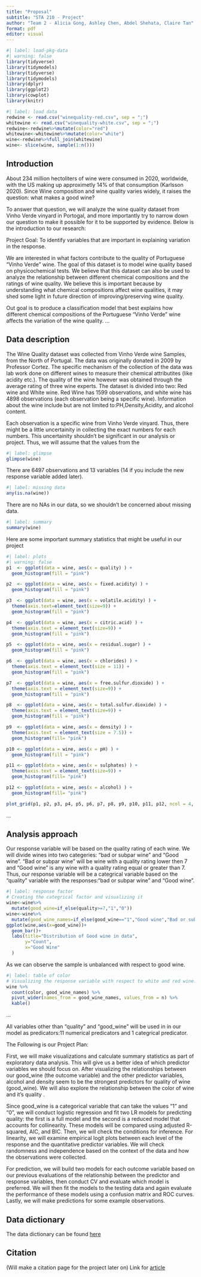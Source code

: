 ```yaml
---
title: "Proposal"
subtitle: "STA 210 - Project"
author: "Team 2 - Alicia Gong, Ashley Chen, Abdel Shehata, Claire Tan"
format: pdf
editor: visual
---
```


```r
#| label: load-pkg-data
#| warning: false
library(tidyverse)
library(tidymodels)
library(tidyverse)
library(tidymodels)
library(dplyr)
library(ggplot2)
library(cowplot)
library(knitr)
```

```r
#| label: load data
redwine <- read.csv("winequality-red.csv", sep = ";")
whitewine <- read.csv("winequality-white.csv", sep = ";")
redwine<-redwine%>%mutate(color="red")
whitewine<-whitewine%>%mutate(color="white")
wine<-redwine%>%full_join(whitewine)
wine<- slice(wine, sample(1:n()))
```

## Introduction

About 234 million hectoliters of wine were consumed in 2020, worldwide, with the US making up approximetly 14% of that consumption (Karlsson 2020). Since Wine composition and wine quality varies widely, it raises the question: what makes a good wine?

\par

To answer that question, we will analyze the wine quality dataset from Vinho Verde vinyard in Portogal, and more importantly try to narrow down our question to make it possible for it to be supported by evidence. Below is the introduction to our research:

\par

Project Goal: To identify variables that are important in explaining variation in the response.

We are interested in what factors contribute to the quality of Portuguese "Vinho Verde" wine. The goal of this dataset is to model wine quality based on physicochemical tests. We believe that this dataset can also be used to analyze the relationship between different chemical compositions and the ratings of wine quality. We believe this is important because by understanding what chemical compositions affect wine qualities, it may shed some light in future direction of improving/preserving wine quality.

Out goal is to produce a classification model that best explains how different chemical compositions of the Portuguese "Vinho Verde" wine affects the variation of the wine quality. ...

## Data description

The Wine Quality dataset was collected from Vinho Verde wine Samples, from the North of Portugal. The data was originally donated in 2009 by Professor Cortez. The specific mechanism of the collection of the data was lab work done on different wines to measure their chemical attributites (like acidity etc.). The quality of the wine however was obtained through the average rating of three wine experts. The dataset is divided into two: Red wine and White wine. Red Wine has 1599 observations, and white wine has 4898 observations (each observation being a specific wine). Information about the wine include but are not limited to:PH,Density,Acidity, and alcohol content.

\par

Each observation is a specific wine from Vinho Verde vinyard. Thus, there might be a little uncertainity in collecting the exact numbers for each numbers. This uncertainity shouldn't be significant in our analysis or project. Thus, we will assume that the values from the

```r
#| label: glimpse
glimpse(wine)
```

There are 6497 observations and 13 variables (14 if you include the new response variable added later).

```r
#| label: missing data
any(is.na(wine))


```

There are no NAs in our data, so we shouldn't be concerned about missing data.

```r
#| label: summary
summary(wine)

```

Here are some important summary statistics that might be useful in our project

```r
#| label: plots
#| warning: false
p1  <- ggplot(data = wine, aes(x = quality) ) + 
  geom_histogram(fill = "pink") 

p2  <- ggplot(data = wine, aes(x = fixed.acidity) ) + 
  geom_histogram(fill = "pink") 

p3  <- ggplot(data = wine, aes(x = volatile.acidity) ) + 
  theme(axis.text=element_text(size=9)) + 
  geom_histogram(fill = "pink") 

p4  <- ggplot(data = wine, aes(x = citric.acid) ) + 
  theme(axis.text = element_text(size=9)) + 
  geom_histogram(fill = "pink") 

p5  <- ggplot(data = wine, aes(x = residual.sugar) ) +
  geom_histogram(fill = "pink")

p6  <- ggplot(data = wine, aes(x = chlorides) ) + 
  theme(axis.text = element_text(size = 11)) + 
  geom_histogram(fill = "pink") 

p7  <- ggplot(data = wine, aes(x = free.sulfur.dioxide) ) + 
  theme(axis.text = element_text(size=9)) + 
  geom_histogram(fill = "pink") 

p8  <- ggplot(data = wine, aes(x = total.sulfur.dioxide) ) + 
  theme(axis.text = element_text(size=9)) + 
  geom_histogram(fill = "pink")

p9  <- ggplot(data = wine, aes(x = density) ) + 
  theme(axis.text = element_text(size = 7.5)) + 
  geom_histogram(fill= "pink")

p10 <- ggplot(data = wine, aes(x = pH) ) + 
  geom_histogram(fill = "pink")

p11 <- ggplot(data = wine, aes(x = sulphates) ) + 
  theme(axis.text = element_text(size=9)) + 
  geom_histogram(fill= "pink")

p12 <- ggplot(data = wine, aes(x = alcohol) ) + 
  geom_histogram(fill= "pink")

plot_grid(p1, p2, p3, p4, p5, p6, p7, p8, p9, p10, p11, p12, ncol = 4, nrow = 3)

```

...

## Analysis approach

Our response variable will be based on the quality rating of each wine. We will divide wines into two categeries: "bad or subpar wine" and "Good wine". "Bad or subpar wine" will be wine with a quality rating lower then 7 and "Good wine" is any wine with a quality rating equal or greater than 7. Thus, our response variable will be a categrical variable based on the "quality" variable with the responses:"bad or subpar wine" and "Good wine".

```r
#| label: response factor
# Creating the categrical factor and visualizing it
wine<-wine%>%
  mutate(good_wine=if_else(quality>=7,"1","0"))
wine<-wine%>%
  mutate(good_wine_names=if_else(good_wine=="1","Good wine","Bad or subpar wine"))
ggplot(wine,aes(x=good_wine))+
  geom_bar()+
  labs(title="Distribution of Good wine in data",
       y="Count",
       x="Good Wine"
  )
```

As we can observe the sample is unbalanced with respect to good wine.

```r
#| label: table of color
# Visualizing the response variable with respect to white and red wine.
wine %>%
  count(color, good_wine_names) %>%
  pivot_wider(names_from = good_wine_names, values_from = n) %>%
  kable()
```

...

All variables other than "quality" and "good_wine" will be used in in our model as predicators:11 numerical predicators and 1 categrical predicator.

\par

The Following is our Project Plan:

\par

First, we will make visualizations and calculate summary statistics as part of exploratory data analysis. This will give us a better idea of which predictor variables we should focus on. After visualizing the relationships between our good_wine (the outcome variable) and the other predictor variables, alcohol and density seem to be the strongest predictors for quality of wine (good_wine). We will also explore the relationship between the color of wine and it's quality .

Since good_wine is a categorical variable that can take the values "1" and "0", we will conduct logistic regression and fit two LR models for predicting quality: the first is a full model and the second is a reduced model that accounts for collinearity. These models will be compared using adjusted R-squared, AIC, and BIC. Then, we will check the conditions for inference. For linearity, we will examine empirical logit plots between each level of the response and the quantitative predictor variables. We will check randomness and independence based on the context of the data and how the observations were collected.

For prediction, we will build two models for each outcome variable based on our previous evaluations of the relationship between the predictor and response variables, then conduct CV and evaluate which model is preferred. We will then fit the models to the testing data and again evaluate the performance of these models using a confusion matrix and ROC curves. Lastly, we will make predictions for some example observations.

## Data dictionary

The data dictionary can be found [here](http://rpubs.com/Abdel1412/912444)

## Citation

(Will make a citation page for the project later on) Link for [article](https://www.forbes.com/sites/karlsson/2021/12/31/wine-consumption-in-the-world-2020-in-decline-a-detailed-look/#:~:text=The%20world's%20wine%20consumption%20in,the%20lowest%20level%20since%202002.)
